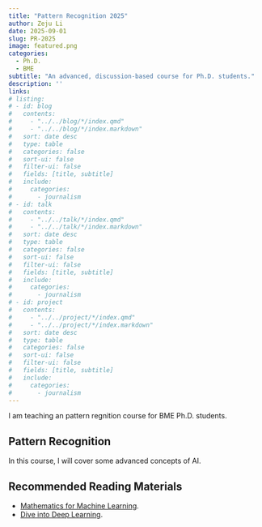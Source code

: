 ```yaml
---
title: "Pattern Recognition 2025"
author: Zeju Li
date: 2025-09-01
slug: PR-2025
image: featured.png
categories:
  - Ph.D.
  - BME
subtitle: "An advanced, discussion-based course for Ph.D. students."
description: ''
links:
# listing: 
# - id: blog
#   contents: 
#     - "../../blog/*/index.qmd"
#     - "../../blog/*/index.markdown"
#   sort: date desc
#   type: table
#   categories: false
#   sort-ui: false
#   filter-ui: false
#   fields: [title, subtitle]
#   include:
#     categories:
#       - journalism
# - id: talk
#   contents: 
#     - "../../talk/*/index.qmd"
#     - "../../talk/*/index.markdown"
#   sort: date desc
#   type: table
#   categories: false
#   sort-ui: false
#   filter-ui: false
#   fields: [title, subtitle]
#   include:
#     categories:
#       - journalism
# - id: project
#   contents: 
#     - "../../project/*/index.qmd"
#     - "../../project/*/index.markdown"
#   sort: date desc
#   type: table
#   categories: false
#   sort-ui: false
#   filter-ui: false
#   fields: [title, subtitle]
#   include:
#     categories:
#       - journalism
---
```


I am teaching an pattern regnition course for BME Ph.D. students.

## Pattern Recognition

In this course, I will cover some advanced concepts of AI.

## Recommended Reading Materials

- [Mathematics for Machine Learning](https://mml-book.github.io/).
- [Dive into Deep Learning](https://d2l.ai/).